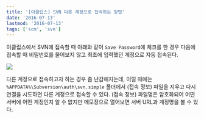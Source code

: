 ```yaml
---
title: '[이클립스] SVN 다른 계정으로 접속하는 방법'
date: '2016-07-13'
lastmod: '2016-07-13'
tags: ['scm', 'svn']
---
```


이클립스에서 SVN에 접속할 때 아래와 같이 `Save Password`에 체크를 한 경우 다음에 접속할 때 비밀번호를 물어보지 않고 최초에 입력했던 계정으로 자동 접속된다.

![](/static/archives/22/enter-username-and-password.png)

다른 계정으로 접속하고자 하는 경우 좀 난감해지는데, 이럴 때에는 `%APPDATA%\Subversion\auth\svn.simple` 폴더에서 (접속 정보) 파일을 지우고 다시 연결을 시도하면 다른 계정으로 접속할 수 있다. (접속 정보) 파일명은 암호화되어 어떤 서버에 어떤 계정인지 알 수 없지만 메모장으로 열어보면 서버 URL과 계정명을 볼 수 있다.
